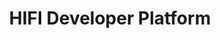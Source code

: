 ---
title: "HIFI Developer Platform"
description: "Welcome to programmable money. With the HIFI platform, you can embed financial logic directly into your applications—building escrow products, streaming payments, cross-border transfers, token issuance and more using stablecoins."
---